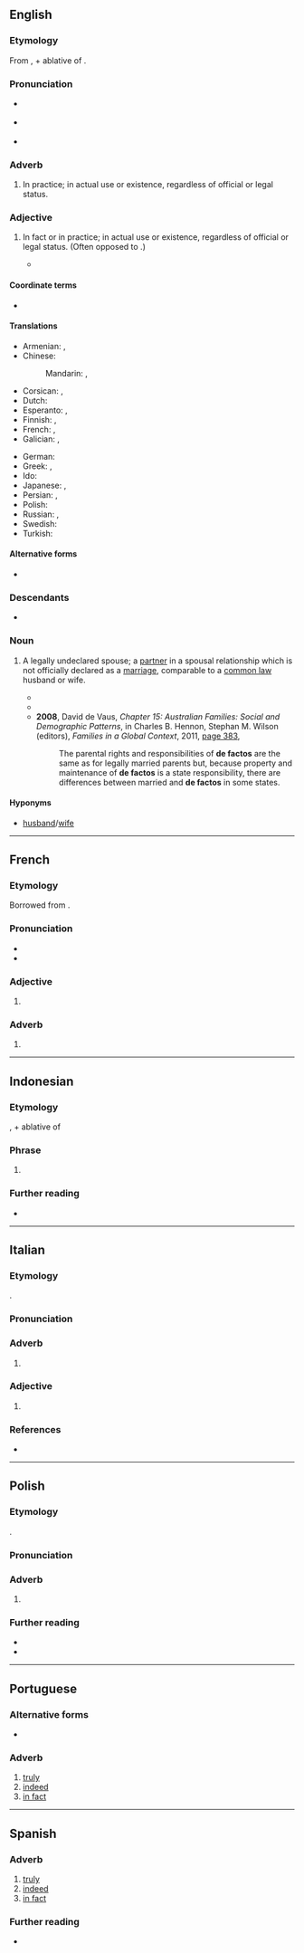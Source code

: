 {{also|defacto}}
==English==
{{wikipedia}}

===Etymology===
From {{der|en|la|de facto}}, {{m|la|de||from, by}} + ablative of {{m|la|factum||fact, deed, act}}.

===Pronunciation===
* {{a|UK}} {{IPA|en|/ˌdeɪˈfæktəʊ/|/dɪˈfæktəʊ/|/ˌdiːˈfæktəʊ/|nocount=1}}
* {{a|US}} {{IPA|en|/ˌdeɪˈfæktoʊ/|/dəˈfæktoʊ/|/ˌdiˈfæktoʊ/|nocount=1}}
* {{audio|en|EN-AU ck1 de facto.ogg|Audio (AU)}}

===Adverb===
{{en-adv|-}}

# {{lb|en|modal}} In practice; in actual use or existence, regardless of official or legal status.

===Adjective===
{{en-adj|-}}

# In fact or in practice; in actual use or existence, regardless of official or legal status. (Often opposed to {{m|en|de jure}}.)
#:{{ux|en|Although the United States currently has no official language, it is largely monolingual with English being the '''''de facto''''' national language.}}
#:{{ux|en|While it is largely agreed that [[Ukraine]] holds [[de jure]] sovereignty on [[Crimea]], [[Russia]] exercises '''''de facto''''' administration on the peninsula.}}
#* {{quote-web
|en
|date=18 November 2021
|title=Taiwan deploys first advanced F-16V fighter squadron
|archiveurl=https://web.archive.org/web/20211118094107/https://www.france24.com/en/live-news/20211118-taiwan-deploys-first-advanced-f-16v-fighter-squadron
|archivedate=18 November 2021
|work={{w|France 24}}
|text= Taiwan held a ceremony on Thursday to commission the first squadron of its most advanced F-16 fighter, a US-made jet that will strengthen the island's defences against threats by China.<br>President Tsai Ing-wen oversaw the ceremony at an air base in the southern city of Chiayi alongside Sandra Oudkirk, Washington's '''de facto''' ambassador to Taiwan.}}

====Coordinate terms====
* {{l|en|de jure}}

====Translations====
{{trans-top|in fact or in practice}}
* Armenian: {{t+|hy|փաստորեն}}, {{t+|hy|դե ֆակտո}}
* Chinese:
*: Mandarin: {{t|cmn|事实上的}}, {{t|cmn|实质上的}}
* Corsican: {{t|co|de facto}}, {{t|co|di fattu}}
* Dutch: {{t+|nl|de facto}}
* Esperanto: {{t|eo|laŭfakte}} {{qualifier|adverb}}, {{t|eo|laŭfakta}} {{qualifier|adjective}}
* Finnish: {{t+|fi|de facto}}, {{t|fi|tosiasiallisesti}}
* French: {{t+|fr|de facto}}, {{t+|fr|de fait}}
* Galician: {{t+|gl|de facto}}, {{t+|gl|de feito}}
{{trans-mid}}
* German: {{t+|de|de facto}}
* Greek: {{t|el|εκ των πραγμάτων}}, {{t+|el|ντε φάκτο}}
* Ido: {{t+|io|aktuala}}
* Japanese: {{t|ja|デファクト|tr=defakuto|sc=Jpan}}, {{t|ja|事実上|tr=じじつじょうの, jijitsujō no|alt=事実上の|sc=Jpan}}
* Persian: {{t|fa|دفاکتو|tr=de-fâkto|sc=fa-Arab}}, {{t+|fa|بالفعل|tr=belfe'l|sc=fa-Arab}}
* Polish: {{t+|pl|de facto}}
* Russian: {{t+|ru|де-фа́кто|tr=dɛ-fákto}}, {{t+|ru|факти́ческий}}
* Swedish: {{t+|sv|de facto}}
* Turkish: {{t+|tr|defakto}}
{{trans-bottom}}

====Alternative forms====
* {{l|en|defacto}} {{qualifier|Australian}}

===Descendants===
* {{desc|ru|де-фа́кто}}

===Noun===
{{en-noun}}

# {{lb|en|Australia|NZ}} A legally undeclared spouse; a [[partner]] in a spousal relationship which is not officially declared as a [[marriage]], comparable to a [[common law]] husband or wife.
#* {{quote-book|en|1984|Sotirios Sarantakos|Living Together in Australia|url=http://books.google.com.au/books?id=tQzaAAAAMAAJ&q=%22de+factos%22|%22defactos%22&dq=%22de+factos%22|%22defactos%22&hl=en&sa=X&ei=raE3T67dE8zomAWk5vyaAg&redir_esc=y|page=141|passage=One of the vendors was simple and straight; he said that it was his policy not to rent a house to '''de factos'''.}}
#* {{quote-text|en|1984|[[w:Australian Senate|Australian Senate]]|Senate Weekly Hansard|volume=105|url=http://books.google.com.au/books?id=VDUWAAAAIAAJ&q=%22de+factos%22|%22defactos%22&dq=%22de+factos%22|%22defactos%22&hl=en&sa=X&ei=8583T9W5HfHumAWKnKGNAg&redir_esc=y|page=2213|passage=An incidental sideline to this little farce, I suppose we can call it, is that the Opposition, in this policy, seems to have reversed its so often stated policy in this place on '''de factos'''.}}
#* '''2008''', David de Vaus, ''Chapter 15: Australian Families: Social and Demographic Patterns'', in Charles B. Hennon, Stephan M. Wilson (editors), ''Families in a Global Context'', 2011, [http://books.google.com.au/books?id=6t1DjKFkTGIC&pg=PA383&dq=%22de+factos%22|%22defactos%22&hl=en&sa=X&ei=G5k3T6j5Ds7imAX8xr2XDg&redir_esc=y#v=onepage&q=%22de%20factos%22|%22defactos%22&f=false page 383],
#*: The parental rights and responsibilities of '''de factos''' are the same as for legally married parents but, because property and maintenance of '''de factos''' is a state responsibility, there are differences between married and '''de factos''' in some states.

====Hyponyms====
* {{sense|legally undeclared spouse}} {{l|en|common law}} [[husband]]/[[wife]]

----

==French==

===Etymology===
Borrowed from {{bor|fr|la|de facto}}.

===Pronunciation===
* {{fr-IPA|dé facto}}
* {{audio|fr|LL-Q150 (fra)-LoquaxFR-de facto.wav|Audio}}

===Adjective===
{{fr-adj|inv=yes|nolinkhead=1}}

# {{l|en|de facto}}
#: {{syn|fr|de fait}}

===Adverb===
{{fr-adv|head=de facto}}

# {{l|en|de facto}}

----

==Indonesian==

===Etymology===
{{ubor|id|la|[[dē]] [[factō]]}}, {{m|la|de||from, by}} + ablative of {{m|la|factum||fact, deed, act}}

===Phrase===
{{head|id|phrase}}

# {{l|en|de facto}}

===Further reading===
* {{R:KBBI Daring}}

----
==Italian==

===Etymology===
{{ubor|it|la|[[dē]] [[factō]]}}.

===Pronunciation===
{{it-pr|dė fàcto<rhyme:+>}}

===Adverb===
{{it-adv}}

# {{l|en|de facto}}
#: {{ant|it|de iure}}

===Adjective===
{{it-adj|inv=1}}

# {{l|en|de facto}}
#: {{ant|it|de iure}}

===References===
* {{R:it:Trec|de facto}}

----

==Polish==
{{wp|lang=pl}}

===Etymology===
{{ubor|pl|la|de facto}}.

===Pronunciation===
{{pl-p|de fakto|a=Pl-de facto.ogg}}

===Adverb===
{{pl-adv|-|head=de facto}}

# {{l|en|de facto}} {{gl|in fact or in practice}}
#: {{ant|pl|de iure}}

===Further reading===
* {{R:pl:WSJP}}
* {{R:pl:PWN}}

----

==Portuguese==

===Alternative forms===
* {{alt|pt|de fato||Brazil}}

===Adverb===
{{pt-adv|hascomp=no}} {{tlb|pt|European Portuguese spelling}}

# [[truly]]
# [[indeed]]
# [[in fact]]

----

==Spanish==

===Adverb===
{{es-adv|head=de facto}}

# [[truly]]
# [[indeed]]
# [[in fact]]

===Further reading===
* {{R:es:DRAE}}